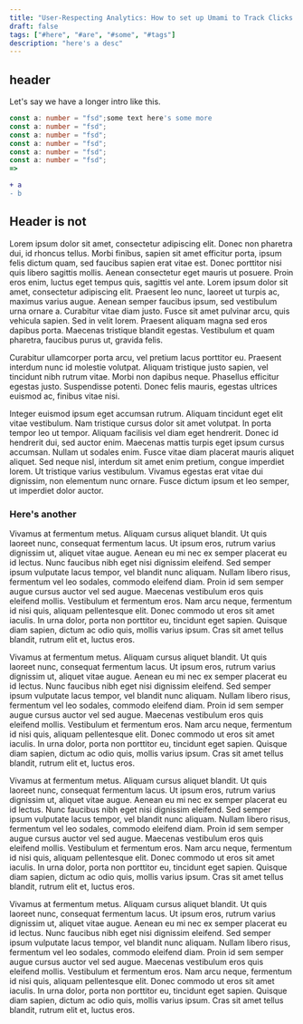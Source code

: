 ```yaml
---
title: "User-Respecting Analytics: How to set up Umami to Track Clicks and Page Visits on Your Website"
draft: false
tags: ["#here", "#are", "#some", "#tags"]
description: "here's a desc"
---
```


## header

Let's say we have a longer intro like this.

```ts {1,3}
const a: number = "fsd";some text here's some more
const a: number = "fsd";
const a: number = "fsd";
const a: number = "fsd";
const a: number = "fsd";
const a: number = "fsd";
=>
```

```diff
+ a
- b
```

## Header is not

Lorem ipsum dolor sit amet, consectetur adipiscing elit. Donec non pharetra dui, id rhoncus tellus. Morbi finibus, sapien sit amet efficitur porta, ipsum felis dictum quam, sed faucibus sapien erat vitae est. Donec porttitor nisi quis libero sagittis mollis. Aenean consectetur eget mauris ut posuere. Proin eros enim, luctus eget tempus quis, sagittis vel ante. Lorem ipsum dolor sit amet, consectetur adipiscing elit. Praesent leo nunc, laoreet ut turpis ac, maximus varius augue. Aenean semper faucibus ipsum, sed vestibulum urna ornare a. Curabitur vitae diam justo. Fusce sit amet pulvinar arcu, quis vehicula sapien. Sed in velit lorem. Praesent aliquam magna sed eros dapibus porta. Maecenas tristique blandit egestas. Vestibulum et quam pharetra, faucibus purus ut, gravida felis.

Curabitur ullamcorper porta arcu, vel pretium lacus porttitor eu. Praesent interdum nunc id molestie volutpat. Aliquam tristique justo sapien, vel tincidunt nibh rutrum vitae. Morbi non dapibus neque. Phasellus efficitur egestas justo. Suspendisse potenti. Donec felis mauris, egestas ultrices euismod ac, finibus vitae nisi.

Integer euismod ipsum eget accumsan rutrum. Aliquam tincidunt eget elit vitae vestibulum. Nam tristique cursus dolor sit amet volutpat. In porta tempor leo ut tempor. Aliquam facilisis vel diam eget hendrerit. Donec id hendrerit dui, sed auctor enim. Maecenas mattis turpis eget ipsum cursus accumsan. Nullam ut sodales enim. Fusce vitae diam placerat mauris aliquet aliquet. Sed neque nisl, interdum sit amet enim pretium, congue imperdiet lorem. Ut tristique varius vestibulum. Vivamus egestas erat vitae dui dignissim, non elementum nunc ornare. Fusce dictum ipsum et leo semper, ut imperdiet dolor auctor.


<MailingList />

### Here's another

Vivamus at fermentum metus. Aliquam cursus aliquet blandit. Ut quis laoreet nunc, consequat fermentum lacus. Ut ipsum eros, rutrum varius dignissim ut, aliquet vitae augue. Aenean eu mi nec ex semper placerat eu id lectus. Nunc faucibus nibh eget nisi dignissim eleifend. Sed semper ipsum vulputate lacus tempor, vel blandit nunc aliquam. Nullam libero risus, fermentum vel leo sodales, commodo eleifend diam. Proin id sem semper augue cursus auctor vel sed augue. Maecenas vestibulum eros quis eleifend mollis. Vestibulum et fermentum eros. Nam arcu neque, fermentum id nisi quis, aliquam pellentesque elit. Donec commodo ut eros sit amet iaculis. In urna dolor, porta non porttitor eu, tincidunt eget sapien. Quisque diam sapien, dictum ac odio quis, mollis varius ipsum. Cras sit amet tellus blandit, rutrum elit et, luctus eros.

Vivamus at fermentum metus. Aliquam cursus aliquet blandit. Ut quis laoreet nunc, consequat fermentum lacus. Ut ipsum eros, rutrum varius dignissim ut, aliquet vitae augue. Aenean eu mi nec ex semper placerat eu id lectus. Nunc faucibus nibh eget nisi dignissim eleifend. Sed semper ipsum vulputate lacus tempor, vel blandit nunc aliquam. Nullam libero risus, fermentum vel leo sodales, commodo eleifend diam. Proin id sem semper augue cursus auctor vel sed augue. Maecenas vestibulum eros quis eleifend mollis. Vestibulum et fermentum eros. Nam arcu neque, fermentum id nisi quis, aliquam pellentesque elit. Donec commodo ut eros sit amet iaculis. In urna dolor, porta non porttitor eu, tincidunt eget sapien. Quisque diam sapien, dictum ac odio quis, mollis varius ipsum. Cras sit amet tellus blandit, rutrum elit et, luctus eros.

Vivamus at fermentum metus. Aliquam cursus aliquet blandit. Ut quis laoreet nunc, consequat fermentum lacus. Ut ipsum eros, rutrum varius dignissim ut, aliquet vitae augue. Aenean eu mi nec ex semper placerat eu id lectus. Nunc faucibus nibh eget nisi dignissim eleifend. Sed semper ipsum vulputate lacus tempor, vel blandit nunc aliquam. Nullam libero risus, fermentum vel leo sodales, commodo eleifend diam. Proin id sem semper augue cursus auctor vel sed augue. Maecenas vestibulum eros quis eleifend mollis. Vestibulum et fermentum eros. Nam arcu neque, fermentum id nisi quis, aliquam pellentesque elit. Donec commodo ut eros sit amet iaculis. In urna dolor, porta non porttitor eu, tincidunt eget sapien. Quisque diam sapien, dictum ac odio quis, mollis varius ipsum. Cras sit amet tellus blandit, rutrum elit et, luctus eros.

Vivamus at fermentum metus. Aliquam cursus aliquet blandit. Ut quis laoreet nunc, consequat fermentum lacus. Ut ipsum eros, rutrum varius dignissim ut, aliquet vitae augue. Aenean eu mi nec ex semper placerat eu id lectus. Nunc faucibus nibh eget nisi dignissim eleifend. Sed semper ipsum vulputate lacus tempor, vel blandit nunc aliquam. Nullam libero risus, fermentum vel leo sodales, commodo eleifend diam. Proin id sem semper augue cursus auctor vel sed augue. Maecenas vestibulum eros quis eleifend mollis. Vestibulum et fermentum eros. Nam arcu neque, fermentum id nisi quis, aliquam pellentesque elit. Donec commodo ut eros sit amet iaculis. In urna dolor, porta non porttitor eu, tincidunt eget sapien. Quisque diam sapien, dictum ac odio quis, mollis varius ipsum. Cras sit amet tellus blandit, rutrum elit et, luctus eros.
